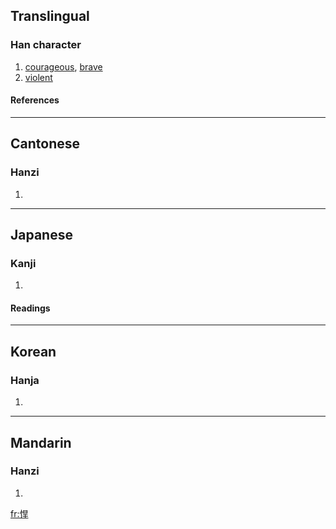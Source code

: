 ==Translingual==
===Han character===
{{Han char|rn=61|rad=心|as=07|sn=10|four=9604<sub>1</sub>|canj=心日一十 (PAMJ)}}
# [[courageous]], [[brave]]
# [[violent]]
====References====
{{Han ref|kx=0387.010|dkj=10643|dj=0719.130|hdz=42304.020|uh=608D|ud=24717|bh=AEAB|bd=44715}}
----
==Cantonese==
===Hanzi===
{{yue-hanzi|jyut=|y=hon5, hon6}}
# {{defn|Cantonese}}
----
==Japanese==
===Kanji===
{{ja-kanji|grade=|rs=心07}}
# {{defn|Japanese}} 
====Readings====
{{ja-readings|on=[[かん]] (kan)|kun=[[たけし]] (takeshi)}}
----
==Korean==
===Hanja===
{{ko-hanja|hangeul=한|eumhun=|rv=han|mr=han|y=han}}
# {{defn|Korean}}
----
==Mandarin==
===Hanzi===
{{cmn-hanzi|pin=[[bó]] (bo2), [[hàn]] (han4)|wg=po<sup>2</sup>, han<sup>4</sup>}}
# {{defn|Mandarin}}

[[fr:悍]]